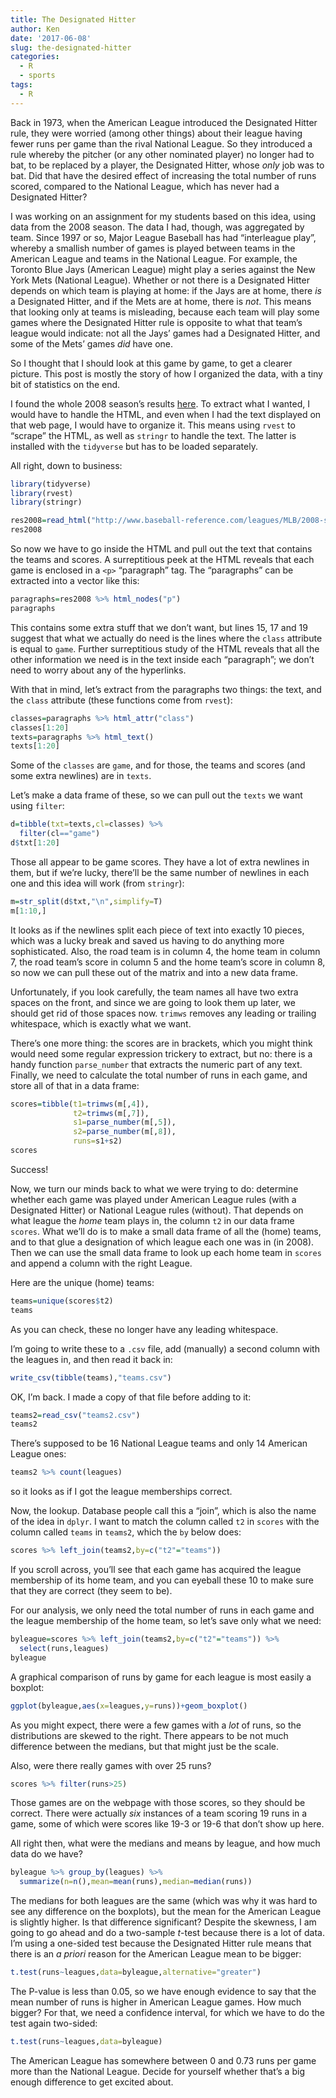 ```yaml
---
title: The Designated Hitter
author: Ken
date: '2017-06-08'
slug: the-designated-hitter
categories:
  - R
  - sports
tags:
  - R
---
```


Back in 1973, when the American League introduced the Designated Hitter rule, they were worried (among other things) about their league having fewer runs per game than the rival National League. So they introduced a rule whereby the pitcher (or any other nominated player) no longer had to bat, to be replaced by a player, the Designated Hitter, whose *only* job was to bat. Did that have the desired effect of increasing the total number of runs scored, compared to the National League, which has never had a Designated Hitter?

I was working on an assignment for my students based on this idea, using data from the 2008 season. The data I had, though, was aggregated by team. Since 1997 or so, Major League Baseball has had "interleague play", whereby a smallish number of games is played between teams in the American League and teams in the National League. For example, the Toronto Blue Jays (American League) might play a series against the New York Mets (National League). Whether or not there is a Designated Hitter depends on which team is playing at home: if the Jays are at home, there *is* a Designated Hitter, and if the Mets are at home, there is *not*. This means that looking only at teams is misleading, because each team will play some games where the Designated Hitter rule is opposite to what that team's league would indicate: not all the Jays' games had a Designated Hitter, and some of the Mets' games *did* have one.

So I thought that I should look at this game by game, to get a clearer picture. This post is mostly the story of how I organized the data, with a tiny bit of statistics on the end.

I found the whole 2008 season's results [here](http://www.baseball-reference.com/leagues/MLB/2008-schedule.shtml). To extract what I wanted, I would have to handle the HTML, and even when I had the text displayed on that web page, I would have to organize it. This means using `rvest` to "scrape" the HTML, as well as `stringr` to handle the text. The latter is installed with the `tidyverse` but has to be loaded separately.

All right, down to business:

```r
library(tidyverse)
library(rvest)
library(stringr)

res2008=read_html("http://www.baseball-reference.com/leagues/MLB/2008-schedule.shtml")
res2008
```

So now we have to go inside the HTML and pull out the text that contains the teams and scores. A surreptitious peek at the HTML reveals that each game is enclosed in a `<p>` "paragraph" tag. The "paragraphs" can be extracted into a vector like this:

```r
paragraphs=res2008 %>% html_nodes("p")
paragraphs
```

This contains some extra stuff that we don't want, but lines 15, 17 and 19 suggest that what we actually do need is the lines where the `class` attribute is equal to `game`. Further surreptitious study of the HTML reveals that all the other information we need is in the text inside each "paragraph"; we don't need to worry about any of the hyperlinks.

With that in mind, let's extract from the paragraphs two things: the text, and the `class` attribute (these functions come from `rvest`):

```r
classes=paragraphs %>% html_attr("class")
classes[1:20]
texts=paragraphs %>% html_text()
texts[1:20]
```

Some of the `classes` are `game`, and for those, the teams and scores (and some extra newlines) are in `texts`.

Let's make a data frame of these, so we can pull out the `texts` we want using `filter`:

```r
d=tibble(txt=texts,cl=classes) %>% 
  filter(cl=="game") 
d$txt[1:20]
```

Those all appear to be game scores. They have a lot of extra newlines in them, but if we're lucky, there'll be the same number of newlines in each one and this idea will work (from `stringr`):

```r
m=str_split(d$txt,"\n",simplify=T)
m[1:10,]
```

It looks as if the newlines split each piece of text into exactly 10 pieces, which was a lucky break and saved us having to do anything more sophisticated. Also, the road team is in column 4, the home team in column 7, the road team's score in column 5 and the home team's score in column 8, so now we can pull these out of the matrix and into a new data frame.

Unfortunately, if you look carefully, the team names all have two extra spaces on the front, and since we are going to look them up later, we should get rid of those spaces now. `trimws` removes any leading or trailing whitespace, which is exactly what we want.

There's one more thing: the scores are in brackets, which you might think would need some regular expression trickery to extract, but no: there is a handy function `parse_number` that extracts the numeric part of any text. Finally, we need to calculate the total number of runs in each game, and store all of that in a data frame:

```r
scores=tibble(t1=trimws(m[,4]),
              t2=trimws(m[,7]),
              s1=parse_number(m[,5]),
              s2=parse_number(m[,8]),
              runs=s1+s2)
scores
```

Success!

Now, we turn our minds back to what we were trying to do: determine whether each game was played under American League rules (with a Designated Hitter) or National League rules (without). That depends on what league the *home* team plays in, the column `t2` in our data frame `scores`. What we'll do is to make a small data frame of all the (home) teams, and to that glue a designation of which league each one was in (in 2008). Then we can use the small data frame to look up each home team in `scores` and append a column with the right League.

Here are the unique (home) teams:

```r
teams=unique(scores$t2)
teams
```

As you can check, these no longer have any leading whitespace.

I'm going to write these to a `.csv` file, add (manually) a second column with the leagues in, and then read it back in:

```r
write_csv(tibble(teams),"teams.csv")
```

OK, I'm back. I made a copy of that file before adding to it:

```r
teams2=read_csv("teams2.csv")
teams2
```

There's supposed to be 16 National League teams and only 14 American League ones:

```r
teams2 %>% count(leagues)
```

so it looks as if I got the league memberships correct. 

Now, the lookup. Database people call this a "join", which is also the name of the idea in `dplyr`. I want to match the column called `t2` in `scores` with the column called `teams` in `teams2`, which the `by` below does:

```r
scores %>% left_join(teams2,by=c("t2"="teams"))
```

If you scroll across, you'll see that each game has acquired the league membership of its home team, and you can eyeball these 10 to make sure that they are correct (they seem to be).

For our analysis, we only need the total number of runs in each game and the league membership of the home team, so let's save only what we need:

```r
byleague=scores %>% left_join(teams2,by=c("t2"="teams")) %>% 
  select(runs,leagues)
byleague
```

A graphical comparison of runs by game for each league is most easily a boxplot:

```r
ggplot(byleague,aes(x=leagues,y=runs))+geom_boxplot()
```

As you might expect, there were a few games with a *lot* of runs, so the distributions are skewed to the right. There appears to be not much difference between the medians, but that might just be the scale.

Also, were there really games with over 25 runs?

```r
scores %>% filter(runs>25)
```

Those games are on the webpage with those scores, so they should be correct. There were actually *six* instances of a team scoring 19 runs in a game, some of which were scores like 19-3 or 19-6 that don't show up here.

All right then, what were the medians and means by league, and how much data do we have?

```r
byleague %>% group_by(leagues) %>% 
  summarize(n=n(),mean=mean(runs),median=median(runs))
```

The medians for both leagues are the same (which was why it was hard to see any difference on the boxplots), but the mean for the American League is slightly higher. Is that difference significant? Despite the skewness, I am going to go ahead and do a two-sample $t$-test because there is a lot of data. I'm using a one-sided test because the Designated Hitter rule means that there is an *a priori* reason for the American League mean to be bigger: 

```r
t.test(runs~leagues,data=byleague,alternative="greater")
```

The P-value is less than 0.05, so we have enough evidence to say that the mean number of runs is higher in American League games. How much bigger? For that, we need a confidence interval, for which we have to do the test again two-sided:

```r
t.test(runs~leagues,data=byleague)
```

The American League has somewhere between 0 and 0.73 runs per game more than the National League. Decide for yourself whether that's a big enough difference to get excited about.

